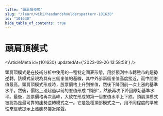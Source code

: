 ```yaml
---
title: "頭肩頂模式"
slug: "/learn/wiki/headandshoulderspattern-101630"
id: "101630"
hide_table_of_contents: true
---
```



# 頭肩頂模式

<ArticleMeta id={101630} updatedAt={'2023-09-26 13:58:58'} />
<div className='border-solid border-b border-t-0 my-4 border-[var(--ifm-color-gray-300)]' />

頭肩頂模式是在技術分析中使用的一種特定圖表形態，用於預測牛市轉熊市的趨勢逆轉。該模式呈現為具有三個峯值的基線，其中外部兩個峯值高度接近，而中間峯值最高。頭肩頂模式形成時，股票價格上升到峯值，然後下降回前一次上漲的基準水平。然後，價格上漲超過以前的峯值形成 “頭部”，然後再次下降回原始基準水平。最後，股票價格再次高峰，大致在形成的第一個峯值水平上下跌。頭肩頂模式被認為是最可靠的趨勢逆轉模式之一。它是幾種頂部模式之一，用不同程度的準確性來信號提示上漲趨勢接近尾聲。
